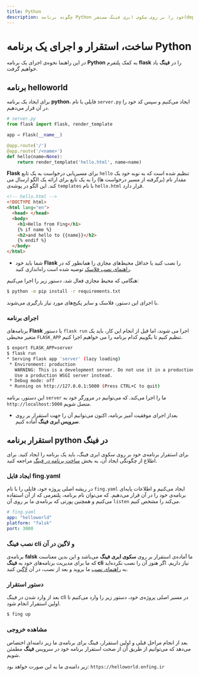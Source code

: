 ```yaml
---
title: Python
description: چگونه برنامه Python خود را بر روی سکوی ابری فینگ مستقر(deploy) کنیم؟
---
```



<Platform>
  <PlatformHead title="برنامه‌های Python" icon="python/python-original.svg" />
</Platform>

# ساخت، استقرار و اجرای یک برنامه Python

در این راهنما نحوه‌ی اجرای یک برنامه **Python** به کمک پلتفرم **flask** را در **فینگ** یاد خواهیم گرفت.

## برنامه helloworld

برای ایجاد یک برنامه **python**، فایلی با نام `server.py` ایجاد می‌کنیم و سپس کد خود را در آن قرار می‌دهیم.

```py
# server.py
from flask import Flask, render_template

app = Flask(__name__)

@app.route('/')
@app.route('/<name>')
def hello(name=None):
    return render_template('hello.html', name=name)
```

**Flask** برای مسیریابی درخواست به یک تابع `hello` تنظیم شده است که به نوبه خود یک مقدار نام (برگرفته از مسیر درخواست ها) را به یک تابع برای ارائه یک الگو ارسال می کند. این الگو در پوشه‌ی `templates` با نام `hello.html` قرار دارد.

```html
<!-- hello.html -->
<!DOCTYPE html>
<html lang="en">
  <head> </head>
  <body>
    <h1>Hello from Fing</h1>
    {% if name %}
    <h2>and hello to {{name}}</h2>
    {% endif %}
  </body>
</html>
```

- شما باید خود **Flask** را نصب کنید یا حداقل محیط‌های مجازی را همانطور که در [راهنمای نصب فلاسک](https://flask.palletsprojects.com/en/1.1.x/installation/#virtual-environments) توصیه شده است راه‌اندازی کنید.

هنگامی که محیط مجازی فعال شد، دستور زیر را اجرا می‌کنیم:

```bash
$ python -m pip install -r requirements.txt
```

با اجرای این دستور، فلاسک و سایر پکیج‌های مورد نیاز بارگیری می‌شوند.

### اجرای برنامه

برنامه‌های **Flask** با دستور `flask run` اجرا می شوند، اما قبل از انجام این کار، باید یک متغیر محیطی `FLASK_APP` تنظیم کنیم تا بگوییم کدام برنامه را می خواهیم اجرا کنیم.

```bash
$ export FLASK_APP=server
$ flask run
* Serving Flask app 'server' (lazy loading)
 * Environment: production
   WARNING: This is a development server. Do not use it in a production deployment.
   Use a production WSGI server instead.
 * Debug mode: off
 * Running on http://127.0.0.1:5000 (Press CTRL+C to quit)
```

این دستور، برنامه `server` ما را اجرا می‌کند. که می‌توانیم در مرورگر خود به `http://localhost:5000` متصل شویم.

- بعداز اجرای موفقیت آمیز برنامه، اکنون می‌توانیم آن را جهت استقرار بر روی **سرویس ابری فینگ** آماده کنیم.

## استقرار برنامه python در فینگ

برای استقرار برنامه‌ی خود بر روی سکوی ابری فینگ، باید یک برنامه را ایجاد کنید. برای اطلاع از چگونگی ایجاد آن، به بخش [ساخت برنامه در فینگ](/quickstart/create-app) مراجعه کنید.

### ایجاد فایل fing.yaml

در ریشه اصلی پروژه خود، فایلی را با نام `fing.yaml` ایجاد می‌کنیم و اطلاعات پایه‌ای برنامه‌ی خود را در آن قرار می‌دهیم. که می‌توان نام برنامه، پلتفرمی که از آن استفاده می‌کنیم و همچنین پورتی که برنامه‌ی ما بر روی آن `listen` می‌کند را مشخص کنیم.

```yaml
# fing.yaml
app: "helloworld"
platform: "falsk"
port: 3000
```

### نصب فینگ cli و لاگین در آن

برنامه‌ی **falsk** ما آماده‌ی استقرار بر روی **سکوی ابری فینگ** می‌باشد و این بدین معناست که ما برای مدیریت برنامه‌های خود به **فینگ cli** نیاز داریم. اگر هنوز آن را نصب نکرده‌اید به [راهنمای نصب](/quickstart/installation) ما بروید و بعد از نصب، در آن [لاگین](/quickstart/login) کنید.

### دستور استقرار

بعد از وارد شدن در فینگ cli در مسیر اصلی پروژه‌ی خود، دستور زیر را وارد می‌کنیم تا اولین استقرار انجام شود.

```bash
$ fing up
```

### مشاهده خروجی

بعد از انجام مراحل قبلی و اولین استقرار، فینگ برای برنامه‌ی ما زیر دامنه‌ای اختصاص می‌دهد که می‌توانیم از طریق آن از صحت استقرار برنامه خود در سرویس **فینگ** مطمئن شویم.

زیر دامنه‌ی ما به این صورت خواهد بود: `https://helloworld.onfing.ir`

